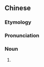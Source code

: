 {{also|狗儿}}
==Chinese==
{{zh-forms|s=狗儿}}

===Etymology===
{{zh-compound|狗|兒|[[dog]]|''diminutive suffix''}}

===Pronunciation===
{{zh-pron
|m=gǒur
|cat=n
}}

===Noun===
{{zh-noun}}

# {{zh-erhua form of}}